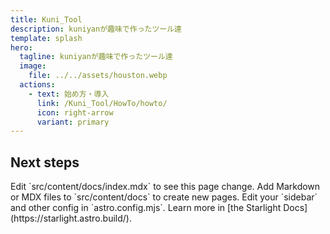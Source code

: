 ```yaml
---
title: Kuni_Tool
description: kuniyanが趣味で作ったツール達
template: splash
hero:
  tagline: kuniyanが趣味で作ったツール達
  image:
    file: ../../assets/houston.webp
  actions:
    - text: 始め方・導入
      link: /Kuni_Tool/HowTo/howto/
      icon: right-arrow
      variant: primary
---
```



## Next steps

<CardGrid stagger>
  <Card title="Update content" icon="pencil">
    Edit `src/content/docs/index.mdx` to see this page change.
  </Card>
  <Card title="Add new content" icon="add-document">
    Add Markdown or MDX files to `src/content/docs` to create new pages.
  </Card>
  <Card title="Configure your site" icon="setting">
    Edit your `sidebar` and other config in `astro.config.mjs`.
  </Card>
  <Card title="Read the docs" icon="open-book">
    Learn more in [the Starlight Docs](https://starlight.astro.build/).
  </Card>
</CardGrid>
